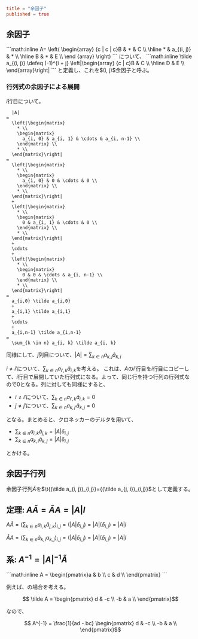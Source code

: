 ```toml
title = "余因子"
published = true
```

## 余因子

<Save w="1">
  ```math:inline A= \left( \begin{array}
  {c | c | c}B & * & C \\ \hline * & a_{(i, j)} & * \\ \hline B & * & E \\ \end
  {array}
  \right) ```
</Save>

<Load w="1" />
について、

<Save w="1">
  ```math:inline \tilde a_{(i, j)} \defeq (-1)^{i + j} \left|\begin{array}
  {c | c}B & C \\ \hline D & E \\ \end{array}\right| ```
</Save>

<Load w="1" />
と定義し、これを$(i, j)$余因子と呼ぶ。

### 行列式の余因子による展開

$i$行目について。

```math:trans:1
  |A|
=
  \left|\begin{matrix}
    * \\
    \begin{matrix}
      a_{i, 0} & a_{i, 1} & \cdots & a_{i, n-1} \\
    \end{matrix} \\
    * \\
  \end{matrix}\right|
=
  \left|\begin{matrix}
    * \\
    \begin{matrix}
      a_{i, 0} & 0 & \cdots & 0 \\
    \end{matrix} \\
    * \\
  \end{matrix}\right|
  +
  \left|\begin{matrix}
    * \\
    \begin{matrix}
      0 & a_{i, 1} & \cdots & 0 \\
    \end{matrix} \\
    * \\
  \end{matrix}\right|
  +
  \cdots
  +
  \left|\begin{matrix}
    * \\
    \begin{matrix}
      0 & 0 & \cdots & a_{i, n-1} \\
    \end{matrix} \\
    * \\
  \end{matrix}\right|
=
  a_{i,0} \tilde a_{i,0}
  +
  a_{i,1} \tilde a_{i,1}
  +
  \cdots
  +
  a_{i,n-1} \tilde a_{i,n-1}
=
  \sum_{k \in n} a_{i, k} \tilde a_{i, k}
```

同様にして、$j$列目について、$|A|=\sum_{k \in n}a_{k, j} \tilde a_{k, j}$

$i \neq i'$について、$\sum_{k \in n}a_{i', k} \tilde a_{i, k}$を考える。
これは、$A$の$i'$行目を$i$行目にコピーして、$i$行目で展開していた行列式になる。よって、同じ行を持つ行列の行列式なので$0$となる。列に対しても同様にすると、

- $i \neq i'$について、$\sum_{k \in n}a_{i', k} \tilde a_{i, k} = 0$
- $j \neq j'$について、$\sum_{k \in n}a_{k, j'} \tilde a_{k, j} = 0$

となる。まとめると、クロネッカーのデルタを用いて、

- $\sum_{k \in n}a_{i, k} \tilde a_{j, k} = |A| \delta _{i, j}$
- $\sum_{k \in n}a_{k, i} \tilde a_{k, j} = |A| \delta _{i, j}$

とかける。

## 余因子行列

余因子行列$\tilde A$を$\t{(\tilde a_{i, j})_{i,j}}={(\tilde a_{j, i})_{i,j}}$として定義する。

## 定理: $A\tilde A = \tilde A A = |A|I$

$A\tilde A = (\sum_{k \in n} a_{i,k} \tilde a_{j,k})_{i,j} = (|A| \delta _{i,j}) = |A| (\delta _{i,j}) = |A|I$

$\tilde AA = (\sum_{k \in n} \tilde a_{k,i} a_{k,j})_{i,j} = (|A| \delta _{i,j}) = |A| (\delta _{i,j}) = |A|I$

## 系: $A^{-1}=|A|^{-1}\tilde A$

<Save w="1">
  ```math:inline A = \begin{pmatrix}a & b \\ c & d \\ \end{pmatrix}
  ```
</Save>

例えば、<Load w="1"/>の場合を考える。

```math
  \tilde A = \begin{pmatrix}
    d & -c \\
    -b & a \\
  \end{pmatrix}
```

なので、

```math
  A^{-1} =
  \frac{1}{ad - bc}
  \begin{pmatrix}
    d & -c \\
    -b & a \\
  \end{pmatrix}
```
